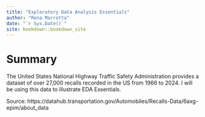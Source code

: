 ```yaml
--- 
title: "Exploratory Data Analysis Essentials"
author: "Rena Marrotta"
date: "`r Sys.Date()`"
site: bookdown::bookdown_site
---
```


# Summary

The United States National Highway Traffic Safety Administration provides a dataset of over 27,000 recalls recorded in the US from 1966 to 2024. I will be using this data to illustrate EDA Essentials.

Source: https://datahub.transportation.gov/Automobiles/Recalls-Data/6axg-epim/about_data
